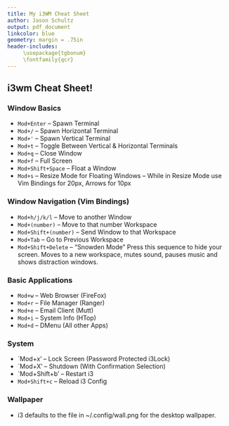 ```yaml
---
title: My i3WM Cheat Sheet
author: Jason Schultz
output: pdf_document
linkcolor: blue
geometry: margin = .75in
header-includes:
     \usepackage{tgbonum}
     \fontfamily{qcr}
---
```


## i3wm Cheat Sheet!

### Window Basics

+ `Mod+Enter` -- Spawn Terminal
+ `Mod+/` -- Spawn Horizontal Terminal 
+ `Mod+'` -- Spawn Vertical Terminal
+ `Mod+t` -- Toggle Between Vertical & Horizontal Terminals
+ `Mod+q` -- Close Window
+ `Mod+f` -- Full Screen
+ `Mod+Shift+Space` -- Float a Window
+ `Mod+s` -- Resize Mode for Floating Windows
-- While in Resize Mode use Vim Bindings for 20px, Arrows for 10px

### Window Navigation (Vim Bindings)

+ `Mod+h/j/k/l` -- Move to another Window
+ `Mod+(number)` -- Move to that number Workspace 
+ `Mod+Shift+(number)` -- Send Window to that Workspace 
+ `Mod+Tab` -- Go to Previous Workspace 
+ `Mod+Shift+Delete` -- "Snowden Mode" Press this sequence to hide your screen.
  Moves to a new workspace, mutes sound, pauses music and shows distraction
  windows.

### Basic Applications

+ `Mod+w` -- Web Browser (FireFox)
+ `Mod+r` -- File Manager (Ranger)
+ `Mod+e` -- Email Client (Mutt)
+ `Mod+i` -- System Info (HTop)
+ `Mod+d` -- DMenu (All other Apps)

### System 

+ `Mod+x' -- Lock Screen (Password Protected i3Lock)
+ `Mod+X' -- Shutdown (With Confirmation Selection)
+ `Mod+Shift+b' -- Restart i3
+ `Mod+Shift+c` -- Reload i3 Config

### Wallpaper

* i3 defaults to the file in ~/.config/wall.png for the desktop wallpaper.
